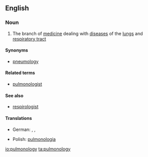 ==English==

===Noun===
{{wikipedia}}
{{en-noun|-}}

#{{medicine}} The branch of [[medicine]] dealing with [[disease]]s of the [[lungs]] and [[respiratory tract]]

====Synonyms====
* [[pneumology]]

====Related terms====
*[[pulmonologist]]

====See also====
*[[respirologist]]

====Translations====
{{trans-top|the branch of medicine dealing with diseases of the lungs and respiratory tract}}
* German: {{t|de|Pulmonologie|f}}, {{t|de|Pulmologie|f}}, {{t|de|Pneumologie|f}}
{{trans-mid}}
* Polish: [[pulmonologia]] {{f}}
{{trans-bottom}}

[[io:pulmonology]]
[[ta:pulmonology]]